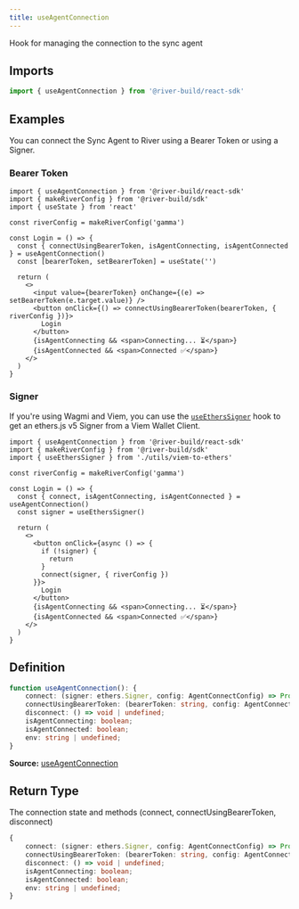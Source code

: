 ```yaml
---
title: useAgentConnection
---
```

Hook for managing the connection to the sync agent

## Imports

```ts
import { useAgentConnection } from '@river-build/react-sdk'
```

## Examples

You can connect the Sync Agent to River using a Bearer Token or using a Signer.

### Bearer Token
```tsx
import { useAgentConnection } from '@river-build/react-sdk'
import { makeRiverConfig } from '@river-build/sdk'
import { useState } from 'react'

const riverConfig = makeRiverConfig('gamma')

const Login = () => {
  const { connectUsingBearerToken, isAgentConnecting, isAgentConnected } = useAgentConnection()
  const [bearerToken, setBearerToken] = useState('')

  return (
    <>
      <input value={bearerToken} onChange={(e) => setBearerToken(e.target.value)} />
      <button onClick={() => connectUsingBearerToken(bearerToken, { riverConfig })}>
        Login
      </button>
      {isAgentConnecting && <span>Connecting... ⏳</span>}
      {isAgentConnected && <span>Connected ✅</span>}
    </>
  )
}
```
### Signer

If you're using Wagmi and Viem, you can use the [`useEthersSigner`](https://wagmi.sh/react/guides/ethers#usage-1) hook to get an ethers.js v5 Signer from a Viem Wallet Client.
```tsx
import { useAgentConnection } from '@river-build/react-sdk'
import { makeRiverConfig } from '@river-build/sdk'
import { useEthersSigner } from './utils/viem-to-ethers'

const riverConfig = makeRiverConfig('gamma')

const Login = () => {
  const { connect, isAgentConnecting, isAgentConnected } = useAgentConnection()
  const signer = useEthersSigner()

  return (
    <>
      <button onClick={async () => {
        if (!signer) {
          return
        }
        connect(signer, { riverConfig })
      }}>
        Login
      </button>
      {isAgentConnecting && <span>Connecting... ⏳</span>}
      {isAgentConnected && <span>Connected ✅</span>}
    </>
  )
}
```

## Definition

```ts
function useAgentConnection(): {
    connect: (signer: ethers.Signer, config: AgentConnectConfig) => Promise<SyncAgent | undefined>;
    connectUsingBearerToken: (bearerToken: string, config: AgentConnectConfig) => Promise<SyncAgent | undefined>;
    disconnect: () => void | undefined;
    isAgentConnecting: boolean;
    isAgentConnected: boolean;
    env: string | undefined;
}
```

**Source:** [useAgentConnection](https://github.com/towns-protocol/towns/blob/main/packages/react-sdk/src/useAgentConnection.ts)

## Return Type

The connection state and methods (connect, connectUsingBearerToken, disconnect)

```ts
{
    connect: (signer: ethers.Signer, config: AgentConnectConfig) => Promise<SyncAgent | undefined>;
    connectUsingBearerToken: (bearerToken: string, config: AgentConnectConfig) => Promise<SyncAgent | undefined>;
    disconnect: () => void | undefined;
    isAgentConnecting: boolean;
    isAgentConnected: boolean;
    env: string | undefined;
}
```
